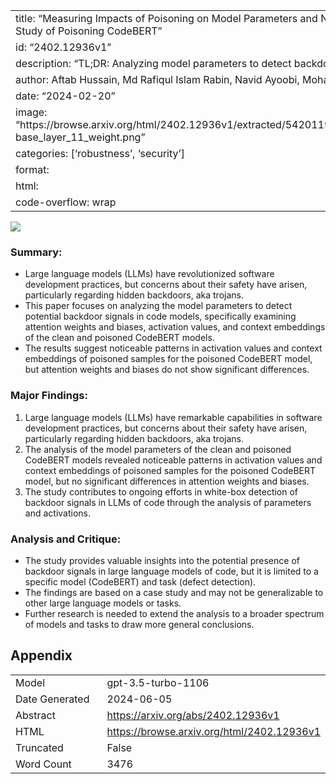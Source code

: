 
---
title: "Measuring Impacts of Poisoning on Model Parameters and Neuron Activations: A Case Study of Poisoning CodeBERT"
id: "2402.12936v1"
description: "TL;DR: Analyzing model parameters to detect backdoor signals in code models."
author: Aftab Hussain, Md Rafiqul Islam Rabin, Navid Ayoobi, Mohammad Amin Alipour
date: "2024-02-20"
image: "https://browse.arxiv.org/html/2402.12936v1/extracted/5420119/results/distribution_codebert-base_layer_11_weight.png"
categories: ['robustness', 'security']
format:
  html:
    code-overflow: wrap
---

![](https://browse.arxiv.org/html/2402.12936v1/extracted/5420119/results/distribution_codebert-base_layer_11_weight.png)

### **Summary:**
- Large language models (LLMs) have revolutionized software development practices, but concerns about their safety have arisen, particularly regarding hidden backdoors, aka trojans.
- This paper focuses on analyzing the model parameters to detect potential backdoor signals in code models, specifically examining attention weights and biases, activation values, and context embeddings of the clean and poisoned CodeBERT models.
- The results suggest noticeable patterns in activation values and context embeddings of poisoned samples for the poisoned CodeBERT model, but attention weights and biases do not show significant differences.

### Major Findings:
1. Large language models (LLMs) have remarkable capabilities in software development practices, but concerns about their safety have arisen, particularly regarding hidden backdoors, aka trojans.
2. The analysis of the model parameters of the clean and poisoned CodeBERT models revealed noticeable patterns in activation values and context embeddings of poisoned samples for the poisoned CodeBERT model, but no significant differences in attention weights and biases.
3. The study contributes to ongoing efforts in white-box detection of backdoor signals in LLMs of code through the analysis of parameters and activations.

### Analysis and Critique:
- The study provides valuable insights into the potential presence of backdoor signals in large language models of code, but it is limited to a specific model (CodeBERT) and task (defect detection).
- The findings are based on a case study and may not be generalizable to other large language models or tasks.
- Further research is needed to extend the analysis to a broader spectrum of models and tasks to draw more general conclusions.

## Appendix

|          |          |
|----------|----------|
| Model     | gpt-3.5-turbo-1106       |
| Date Generated     | 2024-06-05       |
| Abstract | [https://arxiv.org/abs/2402.12936v1](https://arxiv.org/abs/2402.12936v1)        |
| HTML     | [https://browse.arxiv.org/html/2402.12936v1](https://browse.arxiv.org/html/2402.12936v1)       |
| Truncated       | False       |
| Word Count       | 3476       |